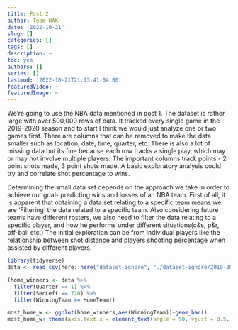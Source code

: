 ```yaml
---
title: Post 2
author: Team HAK
date: '2022-10-21'
slug: []
categories: []
tags: []
description: ~
toc: yes
authors: []
series: []
lastmod: '2022-10-21T21:13:41-04:00'
featuredVideo: ~
featuredImage: ~
---
```


We’re going to use the NBA data mentioned in post 1. The dataset is rather large with over 500,000 rows of data. It tracked every single game in the 2019-2020 season and to start I think we would just analyze one or two games first. There are columns that can be removed to make the data smaller such as location, date, time, quarter, etc. There is also a lot of missing data but its fine because each row tracks a single play, which may or may not involve multiple players. The important columns track points - 2 point shots made, 3 point shots made. A basic exploratory analysis could try and correlate shot percentage to wins. 

Determining the small data set depends on the approach we take in order to achieve our goal- predicting wins and losses of an NBA team. First of all, it is apparent that obtaining a data set relating to a specific team means we are ‘Filtering’ the data related to a specific team. Also considering future teams have different rosters, we also need to filter the data relating to a specific player, and how he performs under different situations(c&s, p&r, off-ball etc.) The initial exploration can be from individual players like the relationship between shot distance and players shooting percentage when assisted by different players.

```r
library(tidyverse)
data <- read_csv(here::here("dataset-ignore", "./dataset-ignore/2019-20_pbp.csv"))
```

```r
(home_winners <- data %>% 
  filter(Quarter == 1) %>%
  filter(SecLeft == 720) %>%
  filter(WinningTeam == HomeTeam))
```

```r
most_home_w <- ggplot(home_winners,aes(WinningTeam))+geom_bar()
most_home_w+ theme(axis.text.x = element_text(angle = 90, vjust = 0.5, hjust=1))
```